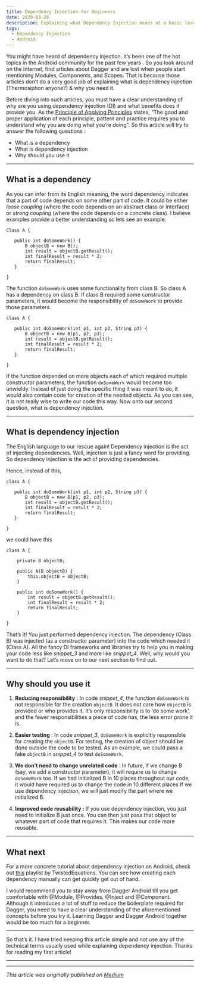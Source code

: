 ```yaml
---
title: Dependency Injection for Beginners
date: 2020-03-28
description: Explaining what Dependency Injection means at a basic level
tags:
  - Dependency Injection
  - Android
---
```


You might have heard of dependency injection. It’s been one of the hot topics in the Android community for the past few years . So you look around on the internet, find articles about Dagger and are lost when people start mentioning Modules, Components, and Scopes. That is because those articles don’t do a very good job of explaining what is dependency injection (Thermosiphon anyone?) & why you need it.

Before diving into such articles, you must have a clear understanding of why are you using dependency injection (DI) and what benefits does it provide you. As the [Principle of Applying Principles](http://www.fragiledeveloper.com/2017/05/the-principle-of-applying-principles.html) states, “The good and proper application of each principle, pattern and practice requires you to understand why you are doing what you’re doing”. So this article will try to answer the following questions :

*   What is a dependency
*   What is dependency injection
*   Why should you use it


* * *


What is a dependency
--------------------

As you can infer from its English meaning, the word dependency indicates that a part of code depends on some other part of code. It could be either _loose coupling_ (where the code depends on an abstract class or interface) or _strong coupling_ (where the code depends on a concrete class). I believe examples provide a better understanding so lets see an example.

```java:title=snippet_1
Class A {

   public int doSomeWork() {
       B objectB = new B();
       int result = objectB.getResult();
       int finalResult = result * 2;
       return finalResult;
   }

}
```

The function `doSomeWork` uses some functionality from class B. So class A has a dependency on class B. If class B required some constructor parameters, it would become the responsibility of `doSomeWork` to provide those parameters.

```java:title=snippet_2
class A {

   public int doSomeWork(int p1, int p2, String p3) {
       B objectB = new B(p1, p2, p3);
       int result = objectB.getResult();
       int finalResult = result * 2;
       return finalResult;
   }

}
```

If the function depended on more objects each of which required multiple constructor parameters, the function `doSomeWork` would become too unwieldy. Instead of just doing the specific thing it was meant to do, it would also contain code for creation of the needed objects. As you can see, it is not really wise to write our code this way. Now onto our second question, what is dependency injection.

* * *

What is dependency injection
----------------------------

The English language to our rescue again! Dependency injection is the act of injecting dependencies. Well, injection is just a fancy word for providing. So dependency injection is the act of providing dependencies.

Hence, instead of this,

```java:title=snippet_3
class A {

   public int doSomeWork(int p1, int p2, String p3) {
       B objectB = new B(p1, p2, p3);
       int result = objectB.getResult();
       int finalResult = result * 2;
       return finalResult;
   }

}

```

we could have this

```java:title=snippet_4
class A {

    private B objectB;

    public A(B objectB) {
        this.objectB = objectB;
    }

    public int doSomeWork() {
        int result = objectB.getResult();
        int finalResult = result * 2;
        return finalResult;
    }

}
```

That’s it! You just performed dependency injection. The dependency (Class B) was injected (as a constructor parameter) into the code which needed it (Class A). All the fancy DI frameworks and libraries try to help you in making your code less like *snippet_3* and more like *snippet_4*. Well, why would you want to do that? Let’s move on to our next section to find out.

* * *

Why should you use it
---------------------

1) **Reducing responsibility** : In code *snippet_4*, the function `doSomeWork` is not responsible for the creation `objectB`. It does not care how `objectB` is provided or who provides it. It’s only responsibility is to ‘do some work’, and the fewer responsibilities a piece of code has, the less error prone it is.

2) **Easier testing** : In code *snippet_3*, `doSomeWork` is explicitly responsible for creating the `objectB`. For testing, the creation of object should be done outside the code to be tested. As an example, we could pass a fake `objectB` in *snippet_4* to test `doSomeWork`.

3) **We don’t need to change unrelated code** : In future, if we change B (say, we add a constructor parameter), it will require us to change `doSomeWork` too. If we had initialized B in 10 places throughout our code, it would have required us to change the code in 10 different places If we use dependency injection, we will just modify the part where we initialized B.

4) **Improved code reusability :** If you use dependency injection, you just need to initialize B just once. You can then just pass that object to whatever part of code that requires it. This makes our code more reusable.

* * *

What next
---------

For a more concrete tutorial about dependency injection on Android, check out [this](https://www.youtube.com/watch?v=Qwk7ESmaCq0&list=PLuR1PJnGR-Ih-HXnGSpnqjdhdvqcwhfFU) playlist by TwistedEquations. You can see how creating each dependency manually can get quickly get out of hand.

I would recommend you to stay away from Dagger Android till you get comfortable with @Module, @Provides, @Inject and @Component. Although it introduces a lot of stuff to reduce the boilerplate required for Dagger, you need to have a clear understanding of the aforementioned concepts before you try it. Learning Dagger and Dagger Android together would be too much for a beginner.

* * *

So that’s it. I have tried keeping this article simple and not use any of the technical terms usually used while explaining dependency injection. Thanks for reading my first article!

* * *
* * *

*This article was originally published on [Medium](https://blog.usejournal.com/dependency-injection-for-beginners-56c643363e92)*